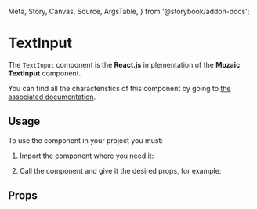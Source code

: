   Meta,
  Story,
  Canvas,
  Source,
  ArgsTable,
} from '@storybook/addon-docs';

<Meta title="Components/TextInput" component={TextInput} />

# TextInput

The `TextInput` component is the **React.js** implementation of the **Mozaic TextInput** component.

You can find all the characteristics of this component by going to [the associated documentation](https://mozaic.adeo.cloud/Components/Form/TextInput/).

## Usage

To use the component in your project you must:

1. Import the component where you need it:

<Source
  language="javascript"
  code="import { TextInput } from 'bigfish-wms--mozaic-react';"
/>

2. Call the component and give it the desired props, for example:

<Canvas withSource="open">
  <Story id="textinput--controls" />
</Canvas>

## Props

<ArgsTable of={TextInput} />
